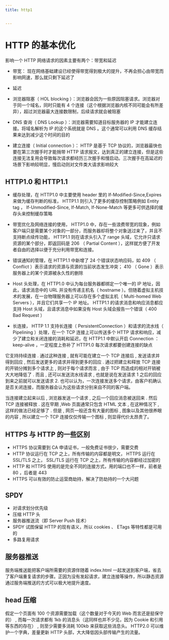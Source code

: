 ```yaml
---
title: http1


---
```


# HTTP 的基本优化

影响一个 HTTP 网络请求的因素主要有两个：带宽和延迟

- 带宽： 现在网络基础建设已经使得带宽得到极大的提升，不再会担心由带宽而影响网速，那么就只剩下延迟了
- 延迟

- 浏览器阻塞（ HOL blocking ）：浏览器会因为一些原因阻塞请求。浏览器对于同一个域名，同时只能有 4
  个连接（这个根据浏览器内核不同可能会有所差异），超过浏览器最大连接数限制，后续请求就会被阻塞
- DNS 查询（ DNS Lookup ）：浏览器需要知道目标服务器的 IP 才能建立连接。将域名解析为 IP 的这个系统就是 DNS 。这个通常可以利用 DNS 缓存结果来达到减少这个时间的目的

- 建立连接（ Initial connection ）： HTTP 是基于 TCP 协议的，浏览器最快也要在第三次握手时才能捎带 HTTP
  请求报文，达到真正的建立连接，但是这些连接无法复用会导致每次请求都经历三次握手和慢启动。三次握手在高延迟的场景下影响较明显，慢启动则对文件类大请求影响较大

## HTTP1.0 和 HTTP1.1

- 缓存处理，在 HTTP1.0 中主要使用 header 里的 If-Modified-Since,Expires 来做为缓存判断的标准， HTTP1.1 则引入了更多的缓存控制策略例如 Entity tag ，
  If-Unmodified-Since, If-Match, If-None-Match 等更多可供选择的缓存头来控制缓存策略
- 带宽优化及网络连接的使用， HTTP1.0 中，存在一些浪费带宽的现象，例如客户端只是需要某个对象的一部分，而服务器却将整个对象送过来了，并且不支持断点续传功能， HTTP1.1 则在请求头引入了 range
  头域，它允许只请求资源的某个部分，即返回码是 206 （ Partial Content ），这样就方便了开发者自由的选择以便于充分利用带宽和连接。
- 错误通知的管理，在 HTTP1.1 中新增了 24 个错误状态响应码，如 409 （ Conflict ）表示请求的资源与资源的当前状态发生冲突； 410 （ Gone ）表示服务器上的某个资源被永久性的删除

- Host 头处理，在 HTTP1.0 中认为每台服务器都绑定一个唯一的 IP 地址，因此，请求消息中的 URL 并没有传递主机名（ hostname
  ）。但随着虚拟主机技术的发展，在一台物理服务器上可以存在多个虚拟主机（ Multi-homed Web Servers ），并且它们共享一个 IP 地址。 HTTP1.1 的请求消息和响应消息都应支持 Host
  头域，且请求消息中如果没有 Host 头域会报告一个错误（ 400 Bad Request ）
- 长连接， HTTP 1.1 支持长连接（ PersistentConnection ）和请求的流水线（ Pipelining ）处理，在一个 TCP 连接上可以传送多个 HTTP
  请求和响应，减少了建立和关闭连接的消耗和延迟，在 HTTP1.1 中默认开启 Connection ： keep-alive ，一定程度上弥补了 HTTP1.0 每次请求都要创建连接的缺点

它支持持续连接 . 通过这种连接 , 就有可能在建立一个 TCP 连接后 , 发送请求并得到回应 , 然后发送更多的请求并得到更多的回应 . 通过把建立和释放 TCP 连接的开销分摊到多个请求上 , 则对于每个请求而言 ,
由于 TCP 而造成的相对开销被大大地降低了 . 而且 , 还可以发送流水线请求 , 也就是说在发送请求 1 之后的回应到来之前就可以发送请求 2.
也可以认为，一次连接发送多个请求，由客户机确认是否关闭连接，而服务器会认为这些请求分别来自不同的客户端。

当连接建立起来以后 , 浏览器发送一个请求 , 之后一个回应消息被送回来 . 然后 TCP 连接被释放 . 这在早期 ,Web 页面通常只包含 HTML 文本 , 在这种情况下 , 这样的做法已经足够了 . 但是 ,
网页一般还含有大量的图标 , 图象以及其他很养眼的内容 , 所以建立一个 TCP 连接仅仅传输一个图标 , 则显得代价太昂贵了。

## HTTPS 与 HTTP 的一些区别

- HTTPS 协议需要到 CA 申请证书，一般免费证书很少，需要交费
- HTTP 协议运行在 TCP 之上，所有传输的内容都是明文， HTTPS 运行在 SSL/TLS 之上， SSL/TLS 运行在 TCP 之上，所有传输的内容都经过加密的
- HTTP 和 HTTPS 使用的是完全不同的连接方式，用的端口也不一样，前者是 80 ，后者是 443
- HTTPS 可以有效的防止运营商劫持，解决了防劫持的一个大问题

## SPDY

- 对请求划分优先级
- 压缩 HTTP 头
- 服务器推送流（即 Server Push 技术）
- SPDY 试图保留 HTTP 的现有语义，所以 cookies 、 ETags 等特性都是可用的
- 多路复用请求

## 服务器推送

服务端推送能把客户端所需要的资源伴随着 index.html 一起发送到客户端，省去了客户端重复请求的步骤。正因为没有发起请求，建立连接等操作，所以静态资源通过服务端推送的方式可以极大地提升速度。

## head 压缩

假定一个页面有 100 个资源需要加载（这个数量对于今天的 Web 而言还是挺保守的） , 而每一次请求都有 1kb 的消息头（这同样也并不少见，因为 Cookie 和引用等东西的存在） ,
则至少需要多消耗 100kb 来获取这些消息头。 HTTP2.0 可以维护一个字典，差量更新 HTTP 头部，大大降低因头部传输产生的流量。

            